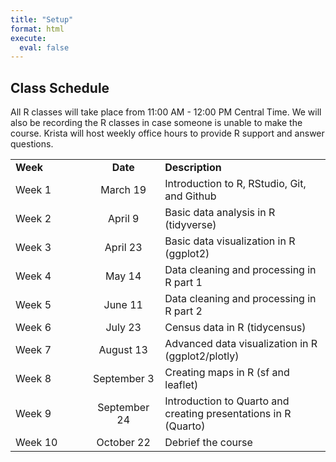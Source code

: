 ```yaml
---
title: "Setup"
format: html
execute:
  eval: false
---
```


## Class Schedule

All R classes will take place from 11:00 AM - 12:00 PM Central Time. We will also be recording the R classes in case someone is unable to make the course. Krista will host weekly office hours to provide R support and answer questions. 

|           |              |                                                                 |
|:-----------------|:---------------:|:-------------------------------------|
|  **Week** |   **Date**   |  **Description**                                                |
| Week 1    |   March 19   | Introduction to R, RStudio, Git, and Github                     |
| Week 2    |   April 9    | Basic data analysis in R (tidyverse)                            |
| Week 3    |   April 23   | Basic data visualization in R (ggplot2)                         |
| Week 4    |    May 14    | Data cleaning and processing in R part 1                        |
| Week 5    |   June 11    | Data cleaning and processing in R part 2                        |
| Week 6    |   July 23    | Census data in R (tidycensus)                                   |
| Week 7    |  August 13   | Advanced data visualization in R (ggplot2/plotly)               |
| Week 8    | September 3  | Creating maps in R (sf and leaflet)                             |
| Week 9    | September 24 | Introduction to Quarto and creating presentations in R (Quarto) |
| Week 10   |  October 22  | Debrief the course                                              |

